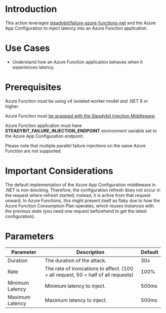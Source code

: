 # Introduction

This action leverages [steadybit/failure-azure-functions-net](https://github.com/steadybit/failure-azure-functions-net) and the Azure App Configuration to inject latency into an Azure Function application.

# Use Cases

- Understand how an Azure Function application behaves when it experiences latency.

# Prerequisites

Azure Function must be using v4 isolated worker model and .NET 8 or higher.

Azure Function must [be wrapped with the Steadybit Injection Middleware](https://github.com/steadybit/failure-azure-functions-net).

Azure Function application must have **STEADYBIT_FAILURE_INJECTION_ENDPOINT** environment variable set to the Azure App Configuration endpoint.

Please note that multiple parallel failure injections on the same Azure Function are not supported.

# Important Considerations

The default implementation of the Azure App Configuration middleware in .NET is non-blocking. Therefore, the configuration refresh
does not occur in the request where refresh started; instead, it is active from that request onward.
In Azure Functions, this might present itself as flaky due to how the Azure Function Consumption Plan operates, which reuses instances with the previous state (you need one request beforehand to get the latest configuration).

# Parameters

| Parameter       | Description                                                                       | Default |
| --------------- | --------------------------------------------------------------------------------- | ------- |
| Duration        | The duration of the attack.                                                       | 30s     |
| Rate            | The rate of invocations to affect. (100 = all request, 50 = half of all requests) | 100%    |
| Minimum Latency | Minimum latency to inject.                                                        | 500ms   |
| Maximum Latency | Maximum latency to inject.                                                        | 500ms   |
